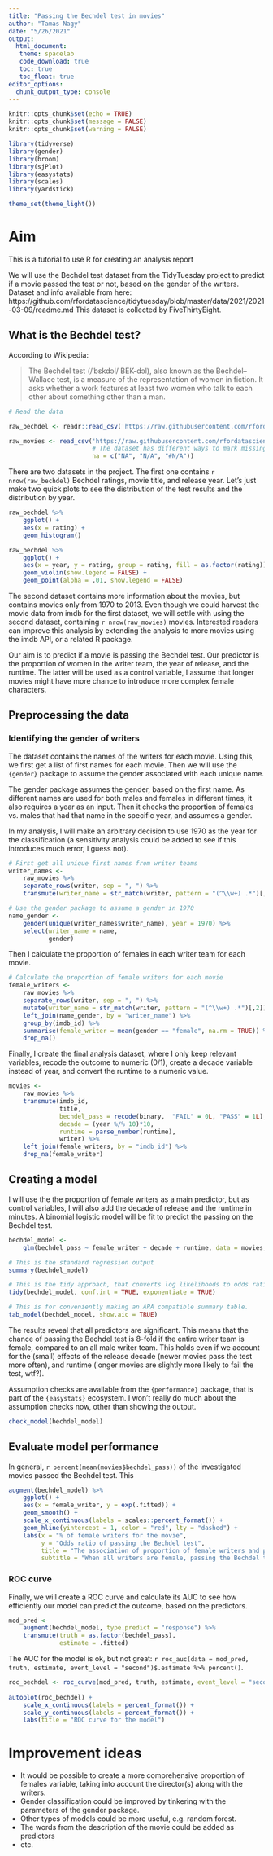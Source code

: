 ```yaml
---
title: "Passing the Bechdel test in movies"
author: "Tamas Nagy"
date: "5/26/2021"
output: 
  html_document:
   theme: spacelab
   code_download: true
   toc: true
   toc_float: true
editor_options: 
  chunk_output_type: console
---
```


```r
knitr::opts_chunk$set(echo = TRUE)
knitr::opts_chunk$set(message = FALSE)
knitr::opts_chunk$set(warning = FALSE)

library(tidyverse)
library(gender)
library(broom)
library(sjPlot)
library(easystats)
library(scales)
library(yardstick)

theme_set(theme_light())

```


# Aim

This is a tutorial to use R for creating an analysis report

We will use the Bechdel test dataset from the TidyTuesday project to predict if a movie passed the test or not, based on the gender of the writers. Dataset and info available  from here: https://github.com/rfordatascience/tidytuesday/blob/master/data/2021/2021-03-09/readme.md
This dataset is collected by FiveThirtyEight.

## What is the Bechdel test?
According to Wikipedia:

> The Bechdel test (/ˈbɛkdəl/ BEK-dəl), also known as the Bechdel–Wallace test, is a measure of the representation of women in fiction. It asks whether a work features at least two women who talk to each other about something other than a man. 


```r
# Read the data

raw_bechdel <- readr::read_csv('https://raw.githubusercontent.com/rfordatascience/tidytuesday/master/data/2021/2021-03-09/raw_bechdel.csv')

raw_movies <- read_csv('https://raw.githubusercontent.com/rfordatascience/tidytuesday/master/data/2021/2021-03-09/movies.csv',
                       # The dataset has different ways to mark missing data
                       na = c("NA", "N/A", "#N/A"))

```


There are two datasets in the project. The first one contains `r nrow(raw_bechdel)` Bechdel ratings, movie title, and release year. Let's just make two quick plots to see the distribution of the test results and the distribution by year.

```r

raw_bechdel %>% 
    ggplot() +
    aes(x = rating) +
    geom_histogram()

raw_bechdel %>% 
    ggplot() +
    aes(x = year, y = rating, group = rating, fill = as.factor(rating)) +
    geom_violin(show.legend = FALSE) +
    geom_point(alpha = .01, show.legend = FALSE)

```

The second dataset contains more information about the movies, but contains movies only from 1970 to 2013. Even though we could harvest the movie data from imdb for the first dataset, we will settle with using the second dataset, containing `r nrow(raw_movies)` movies. Interested readers can improve this analysis by extending the analysis to more movies using the imdb API, or a related R package.

Our aim is to predict if a movie is passing the Bechdel test. Our predictor is the proportion of women in the writer team, the year of release, and the runtime. The latter will be used as a control variable, I assume that longer movies might have more chance to introduce more complex female characters.

## Preprocessing the data

### Identifying the gender of writers

The dataset contains the names of the writers for each movie. Using this, we first get a list of first names for each movie. Then we will use the `{gender}` package to assume the gender associated with each unique name.

The gender package assumes the gender, based on the first name. As different names are used for both males and females in different times, it also requires a year as an input. Then it checks the proportion of females vs. males that had that name in the specific year, and assumes a gender.

In my analysis, I will make an arbitrary decision to use 1970 as the year for the classification (a sensitivity analysis could be added to see if this introduces much error, I guess not).


```r
# First get all unique first names from writer teams
writer_names <- 
    raw_movies %>% 
    separate_rows(writer, sep = ", ") %>% 
    transmute(writer_name = str_match(writer, pattern = "(^\\w+) .*")[,2])

# Use the gender package to assume a gender in 1970
name_gender <- 
    gender(unique(writer_names$writer_name), year = 1970) %>% 
    select(writer_name = name, 
           gender)

```

Then I calculate the proportion of females in each writer team for each movie. 

```r
# Calculate the proportion of female writers for each movie
female_writers <- 
    raw_movies %>% 
    separate_rows(writer, sep = ", ") %>%
    mutate(writer_name = str_match(writer, pattern = "(^\\w+) .*")[,2]) %>% 
    left_join(name_gender, by = "writer_name") %>% 
    group_by(imdb_id) %>% 
    summarise(female_writer = mean(gender == "female", na.rm = TRUE)) %>% 
    drop_na()
```

Finally, I create the final analysis dataset, where I only keep relevant variables, recode the outcome to numeric (0/1), create a decade variable instead of year, and convert the runtime to a numeric value.

```r
movies <-
    raw_movies %>% 
    transmute(imdb_id,
              title,
              bechdel_pass = recode(binary,  "FAIL" = 0L, "PASS" = 1L),
              decade = (year %/% 10)*10,
              runtime = parse_number(runtime),
              writer) %>% 
    left_join(female_writers, by = "imdb_id") %>% 
    drop_na(female_writer)

```

## Creating a model

I will use the the proportion of female writers as a main predictor, but as control variables, I will also add the decade of release and the runtime in minutes. A binomial logistic model will be fit to predict the passing on the Bechdel test. 

```r

bechdel_model <-
    glm(bechdel_pass ~ female_writer + decade + runtime, data = movies, family = "binomial")

# This is the standard regression output
summary(bechdel_model)

# This is the tidy approach, that converts log likelihoods to odds ratios, and adds confidence intervals.
tidy(bechdel_model, conf.int = TRUE, exponentiate = TRUE)

# This is for conveniently making an APA compatible summary table.
tab_model(bechdel_model, show.aic = TRUE)

```

The results reveal that all predictors are significant. This means that the chance of passing the Bechdel test is 8-fold if the entire writer team is female, compared to an all male writer team. This holds even if we account for the (small) effects of the release decade (newer movies pass the test more often), and runtime (longer movies are slightly more likely to fail the test, wtf?).

Assumption checks are available from the `{performance}` package, that is part of the `{easystats}` ecosystem. I won't really do much about the assumption checks now, other than showing the output.

```r
check_model(bechdel_model)
```

## Evaluate model performance

In general, `r percent(mean(movies$bechdel_pass))` of the investigated movies passed the Bechdel test. This 

```r

augment(bechdel_model) %>% 
    ggplot() +
    aes(x = female_writer, y = exp(.fitted)) +
    geom_smooth() +
    scale_x_continuous(labels = scales::percent_format()) +
    geom_hline(yintercept = 1, color = "red", lty = "dashed") +
    labs(x = "% of female writers for the movie",
         y = "Odds ratio of passing the Bechdel test",
         title = "The association of proportion of female writers and passing the Bechdel test in movies",
         subtitle = "When all writers are female, passing the Bechdel test is 5 times more likely. For all male writer team, ")
```

### ROC curve

Finally, we will create a ROC curve and calculate its AUC to see how efficiently our model can predict the outcome, based on the predictors.

```r
mod_pred <-
    augment(bechdel_model, type.predict = "response") %>% 
    transmute(truth = as.factor(bechdel_pass), 
              estimate = .fitted)
```


The AUC for the model is ok, but not great: `r roc_auc(data = mod_pred, truth, estimate, event_level = "second")$.estimate %>% percent()`.

```r
roc_bechdel <- roc_curve(mod_pred, truth, estimate, event_level = "second")
    
autoplot(roc_bechdel) +
    scale_x_continuous(labels = percent_format()) +
    scale_y_continuous(labels = percent_format()) +
    labs(title = "ROC curve for the model")


```

# Improvement ideas

- It would be possible to create a more comprehensive proportion of females variable, taking into account the director(s) along with the writers. 
- Gender classification could be improved by tinkering with the parameters of the gender package.
- Other types of models could be more useful, e.g. random forest.
- The words from the description of the movie could be added as predictors
- etc.